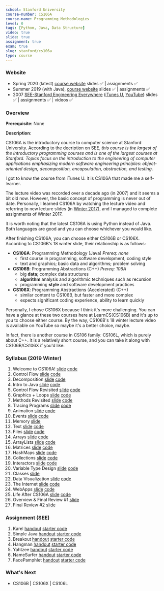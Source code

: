 ```yaml
---
school: Stanford University
course-number: CS106A
course-name: Programming Methodologies
level: 0
tags: [Python, Java, Data Structure]
video: true
slide: true
assignment: true
exam: true
slug: stanford/cs106a
type: course
---
```



### Website

- Spring 2020 (latest) [course website](http://web.stanford.edu/class/cs106a/) slides ✅ | assignments ✅
- Summer 2019 (with Java), [course website](https://web.stanford.edu/class/archive/cs/cs106a/cs106a.1198/) slides ✅ | assignments ✅
- 2007 [SEE-Stanford Engineering Everywhere](https://see.stanford.edu/Course/CS106A) ([iTunes U](https://itunes.apple.com/us/course/programming-methodology/id495054181), [YouTube](https://www.youtube.com/view_play_list?p=84A56BC7F4A1F852)) slides ✅ | assignments ✅ | videos ✅

### Overview

**Prerequisite**: None

**Description**:

CS106A is the introductory course to computer science at Stanford University. According to the decription on SEE, _this course is the largest of the introductory programming courses and is one of the largest courses at Stanford. Topics focus on the introduction to the engineering of computer applications emphasizing modern software engineering principles: object-oriented design, decomposition, encapsulation, abstraction, and testing._

I got to know the course from iTunes U. It is CS106A that made me a self-learner.

The lecture video was recorded over a decade ago (in 2007) and it seems a bit old now. However, the basic concept of programming is never out of date. Personally, I learned CS106A by watching the lecture video and referring to new lecture slides (in [Winter 2017](http://stanford.edu/class/archive/cs/cs106a/cs106a.1174/)), and I managed to complete assignments of Winter 2017.

It is worth noting that the latest CS106A is using Python instead of Java. Both languages are good and you can choose whichever you would like.

After finishing CS106A, you can choose either CS106B or CS106X. According to CS106B's 18 winter slide, their relationship is as follows:

- **CS106A**: Programming Methodology (Java) _Prereq: none_
  - first course in programming, software development, coding style
  - text and graphics; basic data and algorithms; problem solving
- **CS106B**: Programming Abstractions (C++) _Prereq: 106A_
  - big **data**; complex data structures
  - **algorithm** analysis and algorithmic techniques such as recursion
  - programming **style** and software development practices
- **CS106X**: Programming Abstractions (Accelerated) (C++)
  - similar content to CS106B, but faster and more complex
  - expects significant coding experience, ability to learn quickly

Personally, I chose CS106X because I think it's more challenging. You can have a glance at these two courses here at LearnCS(<Link to="./stanford/cs106b">CS106B</Link>) and it's up to you to choose either course. By the way, CS106B's 18 winter lecture video is available on YouTube so maybe it's a better choice, maybe.

In fact, there is another course in CS106 family: CS106L, which is purely about C++. It is a relatively short course, and you can take it along with CS106B/CS106X if you'd like.

### Syllabus (2019 Winter)

1. Welcome to CS106A! [slide](https://web.stanford.edu/class/archive/cs/cs106a/cs106a.1194/lectures/1-Welcome/1-Welcome.pdf) [code](https://web.stanford.edu/class/archive/cs/cs106a/cs106a.1194/lectures/1-Welcome/Lecture1.zip)
2. Control Flow [slide](https://web.stanford.edu/class/archive/cs/cs106a/cs106a.1194/lectures/2-ControlFlow/2-ControlFlow.pdf) [code](https://web.stanford.edu/class/archive/cs/cs106a/cs106a.1194/lectures/2-ControlFlow/MeetKarel.zip)
3. Decomposition [slide](https://web.stanford.edu/class/archive/cs/cs106a/cs106a.1194/lectures/3-Decomposition/3-Decomposition.pdf) [code](https://web.stanford.edu/class/archive/cs/cs106a/cs106a.1194/lectures/3-Decomposition/Lecture3.zip)
4. Intro to Java [slide](https://web.stanford.edu/class/archive/cs/cs106a/cs106a.1194/lectures/4-Variables/4-Variables.pdf) [code](https://web.stanford.edu/class/archive/cs/cs106a/cs106a.1194/lectures/4-Variables/Lecture4.zip)
5. Control Flow Revisited [slide](https://web.stanford.edu/class/archive/cs/cs106a/cs106a.1194/lectures/5-ControlFlowRevisited/5-ControlFlowRevisited.pdf) [code](https://web.stanford.edu/class/archive/cs/cs106a/cs106a.1194/lectures/5-ControlFlowRevisited/Lecture5.zip)
6. Graphics + Loops [slide](https://web.stanford.edu/class/archive/cs/cs106a/cs106a.1194/lectures/6-NestedLoops/6-NestedLoops.pdf) [code](https://web.stanford.edu/class/archive/cs/cs106a/cs106a.1194/lectures/6-NestedLoops/Lecture6.zip)
7. Methods Revisited [slide](https://web.stanford.edu/class/archive/cs/cs106a/cs106a.1194/lectures/7-Methods/7-Methods.pdf) [code](https://web.stanford.edu/class/archive/cs/cs106a/cs106a.1194/lectures/7-Methods/Lecture7.zip)
8. Tracing Programs [slide](https://web.stanford.edu/class/archive/cs/cs106a/cs106a.1194/lectures/8-Tracing/8-Tracing.pdf) [code](https://web.stanford.edu/class/archive/cs/cs106a/cs106a.1194/lectures/8-Tracing/Lecture8.zip)
9. Animation [slide](https://web.stanford.edu/class/archive/cs/cs106a/cs106a.1194/lectures/9-Animation/9-Animation.pdf) [code](https://web.stanford.edu/class/archive/cs/cs106a/cs106a.1194/lectures/9-Animation/Lecture9.zip)
10. Events [slide](https://web.stanford.edu/class/archive/cs/cs106a/cs106a.1194/lectures/10-Events/10-Events.pdf) [code](https://web.stanford.edu/class/archive/cs/cs106a/cs106a.1194/lectures/10-Events/Lecture10.zip)
11. Memory [slide](https://web.stanford.edu/class/archive/cs/cs106a/cs106a.1194/lectures/11-Memory/11-Memory.pdf)
12. Text [slide](https://web.stanford.edu/class/archive/cs/cs106a/cs106a.1194/lectures/12-TextProcessing/12-TextProcessing.pdf) [code](https://web.stanford.edu/class/archive/cs/cs106a/cs106a.1194/lectures/12-TextProcessing/Lecture12.zip)
13. Files [slide](https://web.stanford.edu/class/archive/cs/cs106a/cs106a.1194/lectures/13-Files/13-Files.pdf) [code](https://web.stanford.edu/class/archive/cs/cs106a/cs106a.1194/lectures/13-Files/Lecture13.zip)
14. Arrays [slide](https://web.stanford.edu/class/archive/cs/cs106a/cs106a.1194/lectures/14-Arrays/14-Arrays.pdf) [code](https://web.stanford.edu/class/archive/cs/cs106a/cs106a.1194/lectures/14-Arrays/Lecture14.zip)
15. ArrayLists [slide](https://web.stanford.edu/class/archive/cs/cs106a/cs106a.1194/lectures/15-Lists/15-Lists.pdf) [code](https://web.stanford.edu/class/archive/cs/cs106a/cs106a.1194/lectures/15-Lists/Lecture15.zip)
16. Matrices [slide](https://web.stanford.edu/class/archive/cs/cs106a/cs106a.1194/lectures/16-Matrix/16-Matrix.pdf) [code](https://web.stanford.edu/class/archive/cs/cs106a/cs106a.1194/lectures/16-Matrix/Lecture16.zip)
17. HashMaps [slide](https://web.stanford.edu/class/archive/cs/cs106a/cs106a.1194/lectures/17-HashMaps/17-HashMaps.pdf) [code](https://web.stanford.edu/class/archive/cs/cs106a/cs106a.1194/lectures/17-HashMaps/Lecture17.zip)
18. Collections [slide](https://web.stanford.edu/class/archive/cs/cs106a/cs106a.1194/lectures/18-Collections/18-Collections.pdf) [code](https://web.stanford.edu/class/archive/cs/cs106a/cs106a.1194/lectures/18-Collections/Lecture18.zip)
19. Interactors [slide](https://web.stanford.edu/class/archive/cs/cs106a/cs106a.1194/lectures/19-Interactors/19-Interactors.pdf) [code](https://web.stanford.edu/class/archive/cs/cs106a/cs106a.1194/lectures/19-Interactors/Lecture19.zip)
20. Variable Type Design [slide](https://web.stanford.edu/class/archive/cs/cs106a/cs106a.1194/lectures/20-Classes1/20-Classes1.pdf) [code](https://web.stanford.edu/class/archive/cs/cs106a/cs106a.1194/lectures/20-Classes1/Lecture20.zip)
21. Classes [slide](https://web.stanford.edu/class/archive/cs/cs106a/cs106a.1194/lectures/21-Classes2/21-Classes2.pdf)
22. Data Visualization [slide](https://web.stanford.edu/class/archive/cs/cs106a/cs106a.1194/lectures/22-Practice/22-Practice.pdf) [code](https://web.stanford.edu/class/archive/cs/cs106a/cs106a.1194/lectures/22-Practice/Lecture22.zip)
23. The Internet [slide](https://web.stanford.edu/class/archive/cs/cs106a/cs106a.1194/lectures/23-Internet/23-Internet.pdf) [code](https://web.stanford.edu/class/archive/cs/cs106a/cs106a.1194/lectures/23-Internet/Lecture23.zip)
24. WebApps [slide](https://web.stanford.edu/class/archive/cs/cs106a/cs106a.1194/lectures/24-SocialNetworks/24-SocialNetworks.pdf) [code](https://web.stanford.edu/class/archive/cs/cs106a/cs106a.1194/lectures/24-SocialNetworks/Lecture24.zip)
25. Life After CS106A [slide](https://web.stanford.edu/class/archive/cs/cs106a/cs106a.1194/lectures/25-LifeAfterCS106A/25-LifeAfterCS106A.pdf) [code](https://web.stanford.edu/class/archive/cs/cs106a/cs106a.1194/lectures/25-LifeAfterCS106A/Lecture25.zip)
26. Overview & Final Review #1 [slide](https://web.stanford.edu/class/archive/cs/cs106a/cs106a.1194/handouts/FinalReview1.pdf)
27. Final Review #2 [slide](https://web.stanford.edu/class/archive/cs/cs106a/cs106a.1194/handouts/FinalReview2.pdf)

### Assignment (SEE)

1. Karel [handout](https://see.stanford.edu/materials/icspmcs106a/07-assignment-1-karel.pdf) [starter code](https://see.stanford.edu/materials/icspmcs106a/Assignment1.zip)
2. Simple Java [handout](https://see.stanford.edu/materials/icspmcs106a/13-assignment-2-simple-java.pdf) [starter code](https://see.stanford.edu/materials/icspmcs106a/Assignment2.zip)
3. Breakout [handout](https://see.stanford.edu/materials/icspmcs106a/19-assignment-3-breakout.pdf) [starter code](https://see.stanford.edu/materials/icspmcs106a/Assignment3.zip)
4. Hangman [handout](https://see.stanford.edu/materials/icspmcs106a/27-assignment-4-hangman.pdf) [starter code](https://see.stanford.edu/materials/icspmcs106a/Assignment4.zip)
5. Yahtzee [handout](https://see.stanford.edu/materials/icspmcs106a/35-assignment-5-yahtzee.pdf) [starter code](https://see.stanford.edu/materials/icspmcs106a/Assignment5.zip)
6. NameSurfer [handout](https://see.stanford.edu/materials/icspmcs106a/39-assignment-6-name-surfer.pdf) [starter code](https://see.stanford.edu/materials/icspmcs106a/Assignment6.zip)
7. FacePamphlet [handout](https://see.stanford.edu/materials/icspmcs106a/42-assignment-7-facepamphlet.pdf) [starter code](https://see.stanford.edu/materials/icspmcs106a/Assignment7.zip)

### What's Next

- <Link to="./stanford/cs106b">CS106B</Link> | CS106X | <Link to="./stanford/cs106l">
    CS106L
  </Link>
